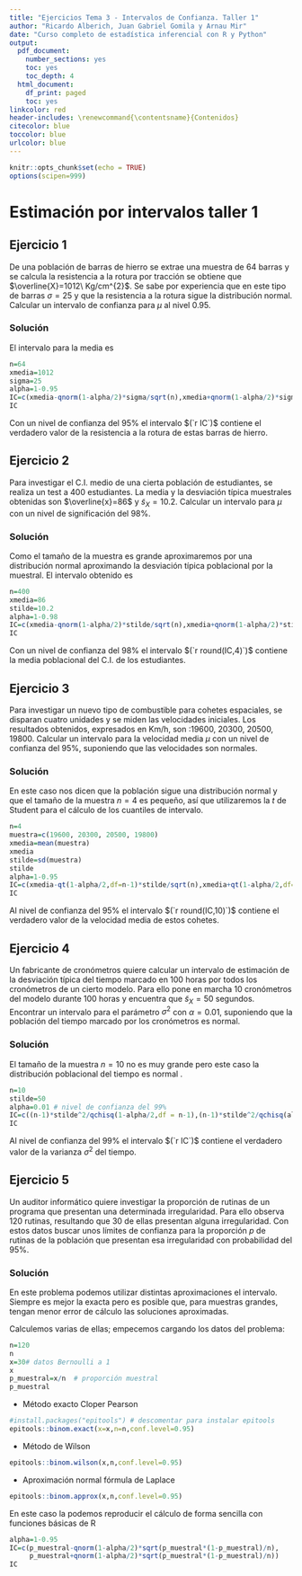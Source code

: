 ```yaml
---
title: "Ejercicios Tema 3 - Intervalos de Confianza. Taller 1"
author: "Ricardo Alberich, Juan Gabriel Gomila y Arnau Mir"
date: "Curso completo de estadística inferencial con R y Python"
output:
  pdf_document: 
    number_sections: yes
    toc: yes
    toc_depth: 4
  html_document:
    df_print: paged
    toc: yes
linkcolor: red
header-includes: \renewcommand{\contentsname}{Contenidos}
citecolor: blue
toccolor: blue
urlcolor: blue
---
```


```r
knitr::opts_chunk$set(echo = TRUE)
options(scipen=999)
```

# Estimación por intervalos taller 1

## Ejercicio 1

De una población de barras de hierro se extrae una muestra de $64$ barras y  se calcula la
resistencia a la rotura por tracción se obtiene que $\overline{X}=1012\ Kg/cm^{2}$. Se sabe
por experiencia que en este tipo de barras $\sigma=25$ y
que la resistencia a la rotura sigue la distribución normal. Calcular un intervalo de confianza
para $\mu$ al nivel 0.95. 

### Solución

El intervalo para la media es 


```r
n=64
xmedia=1012
sigma=25
alpha=1-0.95
IC=c(xmedia-qnorm(1-alpha/2)*sigma/sqrt(n),xmedia+qnorm(1-alpha/2)*sigma/sqrt(n))
IC
```

Con un nivel de confianza del $95\%$  el intervalo $(`r IC`)$   contiene el verdadero valor de la  resistencia a la rotura de estas barras de hierro.


## Ejercicio 2

Para investigar el C.I. medio de una cierta población de estudiantes, se realiza un test a
$400$ estudiantes. La media y la desviación típica  muestrales obtenidas son
$\overline{x}=86$ y $\tilde{s}_{X}=10.2$. Calcular un intervalo para $\mu$ con un nivel de
significación del 98\%. 

### Solución 

Como el tamaño de la muestra  es grande  aproximaremos por  una distribución normal  aproximando la desviación típica poblacional por la muestral.  El intervalo obtenido es 


```r
n=400
xmedia=86
stilde=10.2
alpha=1-0.98
IC=c(xmedia-qnorm(1-alpha/2)*stilde/sqrt(n),xmedia+qnorm(1-alpha/2)*stilde/sqrt(n))
IC
```

Con un nivel de confianza del $98\%$  el intervalo $(`r round(IC,4)`)$   contiene   la media poblacional 
del  C.I. de los estudiantes.

## Ejercicio 3

Para investigar un nuevo tipo de combustible para cohetes espaciales, se disparan cuatro
unidades y se miden las velocidades iniciales. Los resultados obtenidos, expresados en
Km/h, son :19600, 20300, 20500, 19800. Calcular un intervalo para la velocidad media $\mu$
con un nivel de confianza del 95\%, suponiendo que las velocidades son normales.





###  Solución

En este caso nos dicen que la población sigue una distribución normal y que el tamaño de la muestra $n=4$ es pequeño, así que utilizaremos la $t$ de Student para el cálculo de los cuantiles de intervalo.




```r
n=4
muestra=c(19600, 20300, 20500, 19800)
xmedia=mean(muestra)
xmedia
stilde=sd(muestra)
stilde
alpha=1-0.95
IC=c(xmedia-qt(1-alpha/2,df=n-1)*stilde/sqrt(n),xmedia+qt(1-alpha/2,df=n-1)*stilde/sqrt(n))
IC
```

Al nivel de confianza del $95\%$  el intervalo $(`r round(IC,10)`)$   contiene el verdadero valor de la  velocidad media de estos cohetes.




## Ejercicio 4 

Un fabricante de cronómetros quiere calcular un intervalo de estimación de la desviación
típica del tiempo marcado en $100$ horas por todos los cronómetros  de un cierto modelo.
Para ello pone en marcha $10$ cronómetros del modelo durante $100$ horas y encuentra que
$\tilde{s}_{X}=50$ segundos. Encontrar un intervalo para el parámetro $\sigma^2$ con
$\alpha=0.01$, suponiendo que la población del tiempo marcado por los cronómetros es
normal.




### Solución


El tamaño de la muestra $n=10$ no es muy grande pero este caso la distribución poblacional del tiempo es normal .
 
 
```r
n=10
stilde=50
alpha=0.01 # nivel de confianza del 99% 
IC=c((n-1)*stilde^2/qchisq(1-alpha/2,df = n-1),(n-1)*stilde^2/qchisq(alpha/2,df = n-1))
IC
```
 
 Al nivel de confianza del $99\%$  el intervalo $(`r IC`)$   contiene el verdadero valor de la  varianza $\sigma^2$ del  tiempo.


## Ejercicio 5

Un auditor informático quiere investigar la proporción de rutinas de un programa que
presentan una determinada irregularidad. Para ello observa $120$ rutinas, resultando que
$30$ de ellas presentan alguna irregularidad. Con estos datos buscar unos límites de
confianza para la proporción $p$ de rutinas de la población que presentan esa irregularidad
con probabilidad del 95\%.


### Solución

En este problema podemos utilizar distintas aproximaciones el intervalo. Siempre es mejor la exacta pero es posible que, para muestras grandes, tengan menor  error de cálculo las soluciones aproximadas. 

Calculemos  varias de ellas; empecemos  cargando los datos del problema:


```r
n=120
n
x=30# datos Bernoulli a 1 
x
p_muestral=x/n  # proporción muestral
p_muestral
```


* Método exacto Cloper Pearson

```r
#install.packages("epitools") # descomentar para instalar epitools
epitools::binom.exact(x=x,n=n,conf.level=0.95)
```


* Método de Wilson



```r
epitools::binom.wilson(x,n,conf.level=0.95)
```


* Aproximación normal fórmula de Laplace



```r
epitools::binom.approx(x,n,conf.level=0.95)
```


En este caso la podemos reproducir  el cálculo de forma sencilla con funciones básicas de R



```r
alpha=1-0.95
IC=c(p_muestral-qnorm(1-alpha/2)*sqrt(p_muestral*(1-p_muestral)/n),
     p_muestral+qnorm(1-alpha/2)*sqrt(p_muestral*(1-p_muestral)/n))
IC
```
